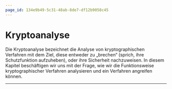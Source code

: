 ```yaml
---
page_id: 134e9b49-5c31-48ab-8de7-df12b9058c45
---
```

# Kryptoanalyse
Die Kryptoanalyse bezeichnet die Analyse von kryptographischen Verfahren mit dem Ziel, diese entweder zu „brechen“ (sprich, ihre Schutzfunktion aufzuheben), oder ihre Sicherheit nachzuweisen. In diesem Kapitel beschäftigen wir uns mit der Frage, wie wir die Funktionsweise kryptographischer Verfahren analysieren und ein Verfahren angreifen können.

---
